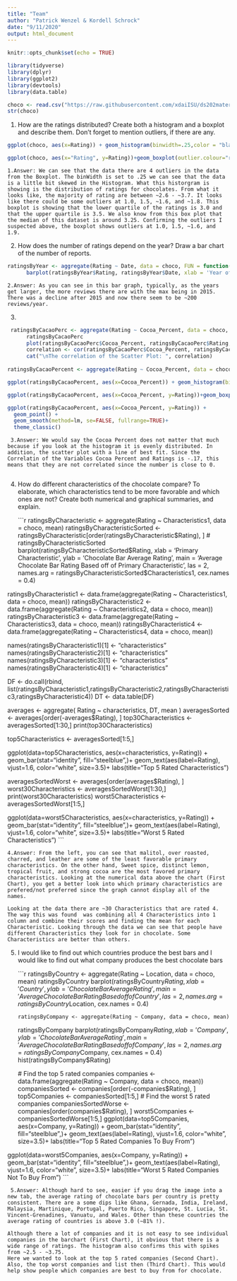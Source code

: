 ```yaml
---
title: "Team"
author: "Patrick Wenzel & Kordell Schrock"
date: "9/11/2020"
output: html_document
---
```


```r
knitr::opts_chunk$set(echo = TRUE)
```


```r
library(tidyverse)
library(dplyr)
library(ggplot2)
library(devtools)
library(data.table)

choco <- read.csv("https://raw.githubusercontent.com/xdaiISU/ds202materials/master/hwlabs/data/choco.csv") 
str(choco) 
```
1. How are the ratings distributed? Create both a histogram and a boxplot and describe them. Don’t forget to mention outliers, if there are any.
```r
ggplot(choco, aes(x=Rating)) + geom_histogram(binwidth=.25,color = "black", fill = "gray")+ labs(title="Histogram of Ratings of Choco Bins=.25") + geom_vline(aes(xintercept=median(Rating)), color="blue", linetype="dashed") +scale_x_continuous(breaks = scales::pretty_breaks(n = 12)) 

ggplot(choco, aes(x="Rating", y=Rating))+geom_boxplot(outlier.colour="red", outlier.shape=8, outlier.size=4, color='blue') + labs(title="Ratings")
```

    1.Answer: We can see that the data there are 4 outliers in the data from the Boxplot. The binWidth is set to .25 we can see that the data is a little bit skewed in the Histogram. What this historgram is showing is the distribution of ratings for chocolates. From what it looks like, the majority of rating are between ~2.6 - ~3.7. It looks like there could be some outliers at 1.0, 1.5, ~1.6, and ~1.8. This boxplot is showing that the lower quartile of the ratings is 3.0 and that the upper quartile is 3.5. We also know from this box plot that the median of this dataset is around 3.25. Confirming the outliers I suspected above, the boxplot shows outliers at 1.0, 1.5, ~1.6, and 1.9. 

2. How does the number of ratings depend on the year? Draw a bar chart of the number of reports.
```r
ratingsByYear <- aggregate(Rating ~ Date, data = choco, FUN = function(x){NROW(x)})
      barplot(ratingsByYear$Rating, ratingsByYear$Date, xlab = 'Year of Ratings', ylab = 'Number of Ratings that Year', main = 'Number of Ratings per Year', names.arg = ratingsByYear$Date, cex.names = 0.7)
```

    2.Answer: As you can see in this bar graph, typically, as the years get larger, the more reviews there are with the max being in 2015. There was a decline after 2015 and now there seem to be ~200 reviews/year.

3. 
```r
 ratingsByCacaoPerc <- aggregate(Rating ~ Cocoa_Percent, data = choco, mean)
      ratingsByCacaoPerc
      plot(ratingsByCacaoPerc$Cocoa_Percent, ratingsByCacaoPerc$Rating, xlab = 'Cocoa Percentage', ylab = 'Average Rating', main = 'Average Rating per Cocoa Percentage')
      correlation <- cor(ratingsByCacaoPerc$Cocoa_Percent, ratingsByCacaoPerc$Rating)
      cat("\nThe correlation of the Scatter Plot: ", correlation)
      
ratingsByCacaoPercent <- aggregate(Rating ~ Cocoa_Percent, data = choco, mean)

ggplot(ratingsByCacaoPercent, aes(x=Cocoa_Percent)) + geom_histogram(bins = 12, color = "black", fill = "gray")+ geom_vline(aes(xintercept=median(Cocoa_Percent)), color="blue", linetype="dashed") +scale_x_continuous(breaks = scales::pretty_breaks(n = 12)) 

ggplot(ratingsByCacaoPercent, aes(x=Cocoa_Percent, y=Rating))+geom_boxplot(outlier.colour="red", outlier.shape=8, outlier.size=4, color='blue') + labs(title="Ratings")

ggplot(ratingsByCacaoPercent, aes(x=Cocoa_Percent, y=Rating)) +
  geom_point() + 
  geom_smooth(method=lm, se=FALSE, fullrange=TRUE)+
  theme_classic()
```
    
     3.Answer: We would say the Cocoa Percent does not matter that much because if you look at the histogram it is evenly distributed. In addition, the scatter plot with a line of best fit. Since the Correlatin of the Variables Cocoa Percent and Ratings is -.17, this means that they are not correlated since the number is close to 0.
     
4. How do different characteristics of the chocolate compare? To elaborate, which characteristics tend to be more favorable and which ones are not? Create both numerical and graphical summaries, and explain.

    ```r
      ratingsByCharacteristic <- aggregate(Rating ~ Characteristics1, data = choco, mean)
      ratingsByCharacteristicSorted <- ratingsByCharacteristic[order(ratingsByCharacteristic$Rating), ]
      # ratingsByCharacteristicSorted
      barplot(ratingsByCharacteristicSorted$Rating, xlab = 'Primary Characteristic', ylab = 'Chocolate Bar Average Rating', main = 'Average Chocolate Bar Rating Based off of Primary Characteristic', las = 2, names.arg = ratingsByCharacteristicSorted$Characteristics1, cex.names = 0.4)
      
ratingsByCharacteristic1 <-  data.frame(aggregate(Rating ~ Characteristics1, data = choco, mean))
ratingsByCharacteristic2 <-  data.frame(aggregate(Rating ~ Characteristics2, data = choco, mean))
ratingsByCharacteristic3 <-  data.frame(aggregate(Rating ~ Characteristics3, data = choco, mean))
ratingsByCharacteristic4 <-  data.frame(aggregate(Rating ~ Characteristics4, data = choco, mean))

names(ratingsByCharacteristic1)[1] <- "characteristics"
names(ratingsByCharacteristic2)[1] <- "characteristics"
names(ratingsByCharacteristic3)[1] <- "characteristics"
names(ratingsByCharacteristic4)[1] <- "characteristics"


DF <- do.call(rbind, list(ratingsByCharacteristic1,ratingsByCharacteristic2,ratingsByCharacteristic3,ratingsByCharacteristic4))
DT <- data.table(DF)

averages <- aggregate( Rating ~ characteristics, DT, mean )
averagesSorted <- averages[order(-averages$Rating), ]
top30Characteristics <- averagesSorted[1:30,]
print(top30Characteristics)


top5Characteristics <- averagesSorted[1:5,]

ggplot(data=top5Characteristics, aes(x=characteristics, y=Rating)) +
  geom_bar(stat="identity", fill="steelblue",)+
  geom_text(aes(label=Rating), vjust=1.6, color="white", size=3.5)+ labs(title="Top 5 Rated Characteristics")

averagesSortedWorst <- averages[order(averages$Rating), ]
worst30Characteristics <- averagesSortedWorst[1:30,]
print(worst30Characteristics)
worst5Characteristics <- averagesSortedWorst[1:5,]

ggplot(data=worst5Characteristics, aes(x=characteristics, y=Rating)) +
  geom_bar(stat="identity", fill="steelblue",)+
  geom_text(aes(label=Rating), vjust=1.6, color="white", size=3.5)+ labs(title="Worst 5 Rated Characteristics")
    ```
    
    4.Answer: From the left, you can see that malitol, over roasted, charred, and leather are some of the least favorable primary characteristics. On the other hand, Sweet spice, distinct lemon, tropical fruit, and strong cocoa are the most favored primary characteristics. Looking at the numerical data above the chart (First Chart), you get a better look into which primary characteristics are prefered/not preferred since the graph cannot display all of the names. 
    
    Looking at the data there are ~30 Characteristics that are rated 4. The way this was found  was combining all 4 Characteristics into 1 column and combine their scores and finding the mean for each Characteristic. Looking through the data we can see that people have different Characteristics they look for in chocolate. Some Characteristics are better than others. 

5. I would like to find out which countries produce the best bars and I would like to find out what company produces the best chocolate bars


    ```r
      ratingsByCountry <- aggregate(Rating ~ Location, data = choco, mean)
      ratingsByCountry
      barplot(ratingsByCountry$Rating, xlab = 'Country', ylab = 'Chocolate Bar Average Rating', main = 'Average Chocolate Bar Rating Based off of Country', las = 2, names.arg = ratingsByCountry$Location, cex.names = 0.4)
      
       ratingsByCompany <- aggregate(Rating ~ Company, data = choco, mean)
      ratingsByCompany
      barplot(ratingsByCompany$Rating, xlab = 'Company', ylab = 'Chocolate Bar Average Rating', main = 'Average Chocolate Bar Rating Based off of Company', las = 2, names.arg = ratingsByCompany$Company, cex.names = 0.4)
      hist(ratingsByCompany$Rating)
      
      # Find the top 5 rated companies 
companies <-  data.frame(aggregate(Rating ~ Company, data = choco, mean))
companiesSorted <- companies[order(-companies$Rating), ]
top5Companies <- companiesSorted[1:5,]
# Find the worst 5 rated companies 
companiesSortedWorse <- companies[order(companies$Rating), ]
worst5Companies <- companiesSortedWorse[1:5,]
ggplot(data=top5Companies, aes(x=Company, y=Rating)) +
  geom_bar(stat="identity", fill="steelblue",)+
  geom_text(aes(label=Rating), vjust=1.6, color="white", size=3.5)+ labs(title="Top 5 Rated Companies To Buy From")

ggplot(data=worst5Companies, aes(x=Company, y=Rating)) +
  geom_bar(stat="identity", fill="steelblue",)+
  geom_text(aes(label=Rating), vjust=1.6, color="white", size=3.5)+ labs(title="Worst 5 Rated Companies Not To Buy From")
    ```

     5.Answer: Although hard to see, easier if you drag the image into a new tab, the average rating of chocolate bars per country is pretty consistent. There are a some dips like Ghana, Gernada, India, Ireland, Malaysia, Martinique, Portugal, Puerto Rico, Singapore, St. Lucia, St. Vincent-Grenadines, Vanuatu, and Wales. Other than these countries the average rating of countries is above 3.0 (~81% !).
    
    Although there a lot of companies and it is not easy to see individual companies in the barchart (First Chart), it obvious that there is a wide range of ratings. The histogram also confirms this with spikes from ~2.5 - ~3.75.
    Here we wanted to look at the top 5 rated companies (Second Chart). Also, the top worst companies and list then (Third Chart). This would help show people which companies are best to buy from for chocolate.






